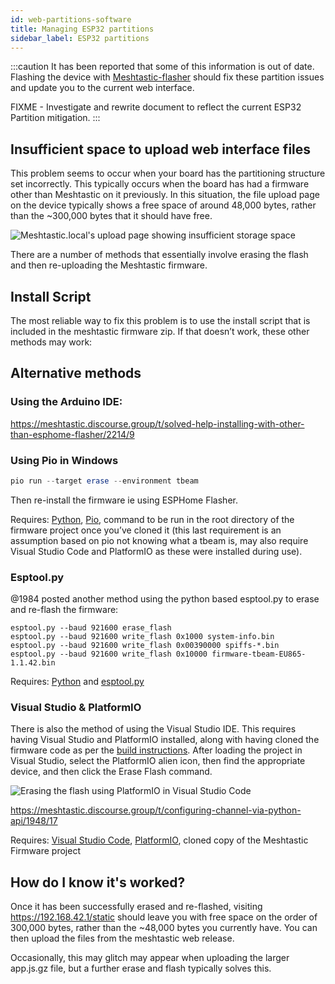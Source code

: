 ```yaml
---
id: web-partitions-software
title: Managing ESP32 partitions
sidebar_label: ESP32 partitions
---
```


:::caution
It has been reported that some of this information is out of date. Flashing the device with [Meshtastic-flasher](/docs/software/python/flasher) should fix these partition issues and update you to the current web interface.

FIXME - Investigate and rewrite document to reflect the current ESP32 Partition mitigation.
:::

## Insufficient space to upload web interface files

This problem seems to occur when your board has the partitioning structure set incorrectly. This typically occurs when the board has had a firmware other than Meshtastic on it previously. In this situation, the file upload page on the device typically shows a free space of around 48,000 bytes, rather than the ~300,000 bytes that it should have free.

![Meshtastic.local's upload page showing insufficient storage space](/img/insufficient-space.png)

There are a number of methods that essentially involve erasing the flash and then re-uploading the Meshtastic firmware.

## Install Script

The most reliable way to fix this problem is to use the install script that is included in the meshtastic firmware zip. If that doesn’t work, these other methods may work:

## Alternative methods

### Using the Arduino IDE:

https://meshtastic.discourse.group/t/solved-help-installing-with-other-than-esphome-flasher/2214/9

### Using Pio in Windows

```powershell
pio run --target erase --environment tbeam
```

Then re-install the firmware ie using ESPHome Flasher.

Requires: [Python](https://www.python.org), [Pio](https://pypi.org/project/pio), command to be run in the root directory of the firmware project once you’ve cloned it (this last requirement is an assumption based on pio not knowing what a tbeam is, may also require Visual Studio Code and PlatformIO as these were installed during use).

### Esptool.py

@1984 posted another method using the python based esptool.py to erase and re-flash the firmware:

```shell
esptool.py --baud 921600 erase_flash
esptool.py --baud 921600 write_flash 0x1000 system-info.bin
esptool.py --baud 921600 write_flash 0x00390000 spiffs-*.bin
esptool.py --baud 921600 write_flash 0x10000 firmware-tbeam-EU865-1.1.42.bin
```

Requires: [Python](https://www.python.org) and [esptool.py](https://github.com/espressif/esptool)

### Visual Studio & PlatformIO

There is also the method of using the Visual Studio IDE. This requires having Visual Studio and PlatformIO installed, along with having cloned the firmware code as per the [build instructions](/docs/developers/firmware/build). After loading the project in Visual Studio, select the PlatformIO alien icon, then find the appropriate device, and then click the Erase Flash command.

![Erasing the flash using PlatformIO in Visual Studio Code](/img/platformio-erase.png)

https://meshtastic.discourse.group/t/configuring-channel-via-python-api/1948/17

Requires: [Visual Studio Code](https://code.visualstudio.com), [PlatformIO](https://platformio.org), cloned copy of the Meshtastic Firmware project

## How do I know it's worked?

Once it has been successfully erased and re-flashed, visiting https://192.168.42.1/static should leave you with free space on the order of 300,000 bytes, rather than the ~48,000 bytes you currently have. You can then upload the files from the meshtastic web release.

Occasionally, this may glitch may appear when uploading the larger app.js.gz file, but a further erase and flash typically solves this.
